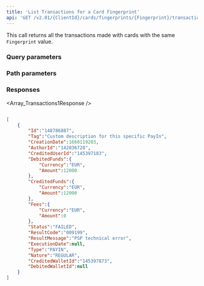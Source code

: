 ```yaml
---
title: 'List Transactions for a Card Fingerprint'  
api: 'GET /v2.01/{ClientId}/cards/fingerprints/{Fingerprint}/transactions'  
---
```


  

This call returns all the transactions made with cards with the same `Fingerprint` value.  

### Query parameters  

<Status />  

<ResultCode />  

<BeforeDate1 />  

<AfterDate1 />  

### Path parameters  

<Fingerprint />  

### Responses  

<AccordionGroup><Accordion title="200 - ">  

<Array_Transactions1Response /></Accordion></AccordionGroup>  

<ResponseExample>  

```json 200 -   

[
    {
        "Id":"148786887",
        "Tag":"Custom description for this specific PayIn",
        "CreationDate":1660119203,
        "AuthorId":"142036728",
        "CreditedUserId":"145397183",
        "DebitedFunds":{
            "Currency":"EUR",
            "Amount":12000
        },
        "CreditedFunds":{
            "Currency":"EUR",
            "Amount":12000
        },
        "Fees":{
            "Currency":"EUR",
            "Amount":0
        },
        "Status":"FAILED",
        "ResultCode":"009199",
        "ResultMessage":"PSP technical error",
        "ExecutionDate":null,
        "Type":"PAYIN",
        "Nature":"REGULAR",
        "CreditedWalletId":"145397873",
        "DebitedWalletId":null
    }
]  

 ```  

</ResponseExample>